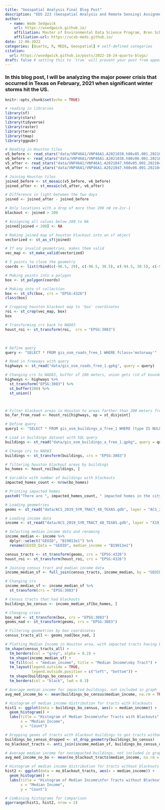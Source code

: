 ```yaml
---
title: "Geospatial Analysis Final Blog Post"
description: "EDS 223 (Geospatial Analysis and Remote Sensing) Assignment 3 Blog Post"
author:
  - name: Wade Sedgwick
    url: https://wsedgwick.github.io/
    affiliation: Master of Environmental Data Science Program, Bren School
    affiliation-url: https://ucsb-meds.github.io/ 
date: 12-06-2022
categories: [Quarto, R, MEDS, Geospatial] # self-defined categories
citation: 
  url: https://wsedgwick.github.io/posts/2022-10-24-quarto-blogs/ 
draft: false # setting this to `true` will prevent your post from appearing on your listing page until you're ready!
---
```


### In this blog post, I will be analyzing the major power crisis that occurred in Texas on February, 2021 when significant winter storms hit the US.

```r
knitr::opts_chunk$set(echo = TRUE)

# reading in libraries
library(sf)
library(stars)
library(tidyverse)
library(raster)
library(terra)
library(tmap)
library(ggpubr)
```

```r
# Reading in Houston tiles
v5_before <- read_stars("data/VNP46A1/VNP46A1.A2021038.h08v05.001.2021039064328.tif")
v6_before <- read_stars("data/VNP46A1/VNP46A1.A2021038.h08v06.001.2021039064329.tif")
v5_after <- read_stars("data/VNP46A1/VNP46A1.A2021047.h08v05.001.2021048091106.tif")
v6_after <- read_stars("data/VNP46A1/VNP46A1.A2021047.h08v06.001.2021048091105.tif")

# Joining Houston tiles
joined_before <- st_mosaic(v5_before, v6_before)
joined_after <- st_mosaic(v5_after, v6_after)
```

```r
# Difference in light between the two days
joined <- joined_after - joined_before

# Only locations with a drop of more than 200 nW cm-2sr-1
blackout <- joined > 200

# Assigning all values below 200 to NA
joined[joined < 200] <- NA

# Making joined map of houston blackout into an sf object
vectorized <- st_as_sf(joined)

# If any invalid geometries, makes them valid
vec_map <- st_make_valid(vectorized)

```

```r
# 5 points to close the geometry
coords <- list(rbind(c(-96.5, 29), c(-96.5, 30.5), c(-94.5, 30.5), c(-94.5, 29), c(-96.5, 29)))

# Making points into a polygon
box <- st_polygon(coords)

# Making into sf collection
box <- st_sfc(box, crs = "EPSG:4326")
class(box)

# Cropping houston blackout map to 'box' coordinates
roi <- st_crop(vec_map, box)
box

# Transforming crs back to NAD83
houst_roi <- st_transform(roi,  crs = "EPSG:3083")

```

 

```r
# Define query
query <- "SELECT * FROM gis_osm_roads_free_1 WHERE fclass='motorway'"

# Read in freeways with query
highways <- st_read("data/gis_osm_roads_free_1.gpkg", query = query)

# Changing crs to NAD83, buffer of 200 meters, union gets rid of boundaries
highways <- highways %>% 
  st_transform("EPSG:3083") %>% 
  st_buffer(200) %>% 
  st_union()



# Filter blackout areas in Houston to areas farther than 200 meters from highways
bo_far_from_road <- houst_roi[highways, op = st_disjoint]

# Define query
query1 <- "SELECT * FROM gis_osm_buildings_a_free_1 WHERE (type IS NULL AND name IS NULL)"

# Load in buildings dataset with SQL query
buildings <- st_read("data/gis_osm_buildings_a_free_1.gpkg", query = query1)

# Change crs to NAD83
buildings <- st_transform(buildings, crs = "EPSG:3083")
```

```r
# filtering houston blackout areas by buildings
bo_homes <- houst_roi[buildings, ]

# Variable with number of buildings with blackouts
impacted_homes_count <- nrow(bo_homes)

# Printing impacted homes
paste0("There are ", impacted_homes_count, " impacted homes in the city of Houston.")
```

```r
# Loading geometries
geoms <- st_read("data/ACS_2019_5YR_TRACT_48_TEXAS.gdb", layer = "ACS_2019_5YR_TRACT_48_TEXAS")

# Loading income data
income <- st_read("data/ACS_2019_5YR_TRACT_48_TEXAS.gdb", layer = "X19_INCOME")

# Selecting median income data and renaming
income_median <- income %>% 
  dplyr::select("GEOID", "B19013e1") %>% 
  rename(GEOID_Data = "GEOID", median_income = "B19013e1")
```

```r
census_tracts <- st_transform(geoms, crs = "EPSG:4326")
houst_roi <- st_transform(houst_roi, crs = "EPSG:4326")

# Joining census tract and madian income data
income_median_sf <- full_join(census_tracts, income_median, by = "GEOID_Data")

# Changing crs
income_median_sf <- income_median_sf %>% 
  st_transform(crs = "EPSG:3083")

# Census tracts that had blackouts
buildings_bo_census <- income_median_sf[bo_homes, ]
```

```r
# Changing crses
box_nad <- st_transform(box, crs = "EPSG:3083")
geoms_nad <- st_transform(geoms, crs = "EPSG:3083")

# Filtering geometries by box coordinates
census_tracts_all <- geoms_nad[box_nad, ]

# Plotting Median Income in Houston area, with impacted tracts having black borders
tm_shape(census_tracts_all) +
  tm_borders(col = "grey", alpha = 0.2) +
  tm_shape(income_median_sf) +
  tm_fill(col = "median_income", title = "Median Income\nby Tract") +
  tm_layout(legend.outside = TRUE,
            legend.outside.position = c("left", "bottom")) +
  tm_shape(buildings_bo_census) +
  tm_borders(col = "black", lwd = 0.3)

# Average median income for impacted buildings, not included in graph
avg_med_income_bo <- mean(buildings_bo_census$median_income, na.rm = TRUE)

# Histogram of median income distribution for tracts with blackouts
hist1 <- ggplot(data = buildings_bo_census, aes(x = median_income)) +
  geom_histogram() +
  labs(title = "Histogram of Median Income\nfor Tracts with Blackouts",
       x = "Median Income",
       y = "Count")

# Dropping geoms of tracts with blackout buildings to get tracts without blackouts
buildings_bo_census_dropped <- st_drop_geometry(buildings_bo_census)
no_blackout_tracts <- anti_join(income_median_sf, buildings_bo_census_dropped)

# Average median income for nonimpacted buildings, not included in graph
avg_med_income_no_bo <- mean(no_blackout_tracts$median_income, na.rm = TRUE)

# Histogram of median income distribution for tracts without blackouts
hist2 <- ggplot(data = no_blackout_tracts, aes(x = median_income)) +
  geom_histogram() +
  labs(title = "Histogram of Median Income\nfor Tracts without Blackouts",
       x = "Median Income",
       y = "Count")

# Combining histograms for comparison
ggarrange(hist1, hist2, nrow = 2)

```
